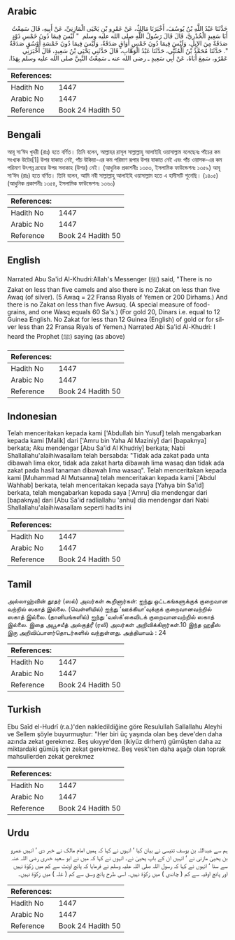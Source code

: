## Arabic


<div dir="rtl" lang="ar" style={{fontSize:'larger',backgroundColor:'#f8f9fa',padding:20}}>
حَدَّثَنَا عَبْدُ اللَّهِ بْنُ يُوسُفَ، أَخْبَرَنَا مَالِكٌ، عَنْ عَمْرِو بْنِ يَحْيَى الْمَازِنِيِّ، عَنْ أَبِيهِ، قَالَ سَمِعْتُ أَبَا سَعِيدٍ الْخُدْرِيَّ، قَالَ قَالَ رَسُولُ اللَّهِ صلى الله عليه وسلم ‏ "‏ لَيْسَ فِيمَا دُونَ خَمْسِ ذَوْدٍ صَدَقَةٌ مِنَ الإِبِلِ، وَلَيْسَ فِيمَا دُونَ خَمْسِ أَوَاقٍ صَدَقَةٌ، وَلَيْسَ فِيمَا دُونَ خَمْسَةِ أَوْسُقٍ صَدَقَةٌ ‏"‏‏.‏ حَدَّثَنَا مُحَمَّدُ بْنُ الْمُثَنَّى، حَدَّثَنَا عَبْدُ الْوَهَّابِ، قَالَ حَدَّثَنِي يَحْيَى بْنُ سَعِيدٍ، قَالَ أَخْبَرَنِي عَمْرٌو، سَمِعَ أَبَاهُ، عَنْ أَبِي سَعِيدٍ ـ رضى الله عنه ـ سَمِعْتُ النَّبِيَّ صلى الله عليه وسلم بِهَذَا‏.‏
</div>
<div style={{backgroundColor:'#f8f9fa',padding:20, marginBottom: 10}}><table> <thead> <tr> <th>References:</th> <th></th> </tr> </thead> <tbody><tr><td>Hadith No</td><td>1447</td></tr><tr><td>Arabic No</td><td>1447</td></tr><tr><td>Reference</td><td>Book 24 Hadith 50</td></tr></tbody></table></div>

## Bengali


<div dir="ltr" lang="bn" style={{fontSize:'larger',backgroundColor:'#f8f9fa',padding:20}}>
আবূ সা‘ঈদ খুদরী (রাঃ) হতে বর্ণিত। তিনি বলেন, আল্লাহর রাসূল সাল্লাল্লাহু আলাইহি ওয়াসাল্লাম বলেছেনঃ পাঁচের কম সংখ্যক উটের[1] উপর যাকাত নেই, পাঁচ উকিয়া-এর কম পরিমাণ রূপার উপর যাকাত নেই এবং পাঁচ ওয়াসক-এর কম পরিমাণ উৎপন্ন দ্রব্যের উপর সদাকাহ (উশর) নেই। (আধুনিক প্রকাশনীঃ ১৩৫৩, ইসলামিক ফাউন্ডেশনঃ ১৩৫৯) আবূ সা‘ঈদ (রাঃ) হতে বর্ণিত। তিনি বলেন, আমি নবী সাল্লাল্লাহু আলাইহি ওয়াসাল্লাম হতে এ হাদীসটি শুনেছি। (১৪০৫) (আধুনিক প্রকাশনীঃ ১৩৫৪, ইসলামিক ফাউন্ডেশনঃ ১৩৬০)
</div>
<div style={{backgroundColor:'#f8f9fa',padding:20, marginBottom: 10}}><table> <thead> <tr> <th>References:</th> <th></th> </tr> </thead> <tbody><tr><td>Hadith No</td><td>1447</td></tr><tr><td>Arabic No</td><td>1447</td></tr><tr><td>Reference</td><td>Book 24 Hadith 50</td></tr></tbody></table></div>

## English


<div dir="ltr" lang="en" style={{fontSize:'larger',backgroundColor:'#f8f9fa',padding:20}}>
Narrated Abu Sa'id Al-Khudri:Allah's Messenger (ﷺ) said, "There is no Zakat on less than five camels and also there is no Zakat on less than five Awaq (of silver). (5 Awaq = 22 Fransa Riyals of Yemen or 200 Dirhams.) And there is no Zakat on less than five Awsuq. (A special measure of food-grains, and one Wasq equals 60 Sa's.) (For gold 20, Dinars i.e. equal to 12 Guinea English. No Zakat for less than 12 Guinea (English) of gold or for silver less than 22 Fransa Riyals of Yemen.) Narrated Abi Sa'id Al-Khudri: I heard the Prophet (ﷺ) saying (as above)
</div>
<div style={{backgroundColor:'#f8f9fa',padding:20, marginBottom: 10}}><table> <thead> <tr> <th>References:</th> <th></th> </tr> </thead> <tbody><tr><td>Hadith No</td><td>1447</td></tr><tr><td>Arabic No</td><td>1447</td></tr><tr><td>Reference</td><td>Book 24 Hadith 50</td></tr></tbody></table></div>

## Indonesian


<div dir="ltr" lang="id" style={{fontSize:'larger',backgroundColor:'#f8f9fa',padding:20}}>
Telah menceritakan kepada kami ['Abdullah bin Yusuf] telah mengabarkan kepada kami [Malik] dari ['Amru bin Yaha Al Maziniy] dari [bapaknya] berkata; Aku mendengar [Abu Sa'id Al Khudriy] berkata; Nabi Shallallahu'alaihiwasallam telah bersabda: "Tidak ada zakat pada unta dibawah lima ekor, tidak ada zakat harta dibawah lima wasaq dan tidak ada zakat pada hasil tanaman dibawah lima wasaq". Telah menceritakan kepada kami [Muhammad Al Mutsanna] telah menceritakan kepada kami ['Abdul Wahhab] berkata, telah menceritakan kepada saya [Yahya bin Sa'id] berkata, telah mengabarkan kepada saya ['Amru] dia mendengar dari [bapaknya] dari [Abu Sa'id radliallahu 'anhu] dia mendengar dari Nabi Shallallahu'alaihiwasallam seperti hadits ini
</div>
<div style={{backgroundColor:'#f8f9fa',padding:20, marginBottom: 10}}><table> <thead> <tr> <th>References:</th> <th></th> </tr> </thead> <tbody><tr><td>Hadith No</td><td>1447</td></tr><tr><td>Arabic No</td><td>1447</td></tr><tr><td>Reference</td><td>Book 24 Hadith 50</td></tr></tbody></table></div>

## Tamil


<div dir="ltr" lang="ta" style={{fontSize:'larger',backgroundColor:'#f8f9fa',padding:20}}>
அல்லாஹ்வின் தூதர் (ஸல்) அவர்கள் கூறினார்கள்: ஐந்து ஒட்டகங்களுக்குக் குறைவான வற்றில் ஸகாத் இல்லை. (வெள்ளியில்) ஐந்து ‘ஊக்கியா’வுக்குக் குறைவானவற்றில் ஸகாத் இல்லை. (தானியங்களில்) ஐந்து ‘வஸ்க்’கைவிடக் குறைவானவற்றில் ஸகாத் இல்லை. இதை அபூசயீத் அல்குத்ரீ (ரலி) அவர்கள் அறிவிக்கிறார்கள்.10 இந்த ஹதீஸ் இரு அறிவிப்பாளர்தொடர்களில் வந்துள்ளது. அத்தியாயம் : 24
</div>
<div style={{backgroundColor:'#f8f9fa',padding:20, marginBottom: 10}}><table> <thead> <tr> <th>References:</th> <th></th> </tr> </thead> <tbody><tr><td>Hadith No</td><td>1447</td></tr><tr><td>Arabic No</td><td>1447</td></tr><tr><td>Reference</td><td>Book 24 Hadith 50</td></tr></tbody></table></div>

## Turkish


<div dir="ltr" lang="tr" style={{fontSize:'larger',backgroundColor:'#f8f9fa',padding:20}}>
Ebu Saîd el-Hudrî (r.a.)'den nakledildiğine göre Resulullah Sallallahu Aleyhi ve Sellem şöyle buyurmuştur: "Her biri üç yaşında olan beş deve'den daha azında zekat gerekmez. Beş ukıyye'den (ikiyüz dirhem) gümüşten daha az miktardaki gümüş için zekat gerekmez. Beş vesk'ten daha aşağı olan toprak mahsullerden zekat gerekmez
</div>
<div style={{backgroundColor:'#f8f9fa',padding:20, marginBottom: 10}}><table> <thead> <tr> <th>References:</th> <th></th> </tr> </thead> <tbody><tr><td>Hadith No</td><td>1447</td></tr><tr><td>Arabic No</td><td>1447</td></tr><tr><td>Reference</td><td>Book 24 Hadith 50</td></tr></tbody></table></div>

## Urdu


<div dir="rtl" lang="ur" style={{fontSize:'larger',backgroundColor:'#f8f9fa',padding:20}}>
ہم سے عبداللہ بن یوسف تنیسی نے بیان کیا ‘ انہوں نے کہا کہ ہمیں امام مالک نے خبر دی ‘ انہیں عمرو بن یحییٰ مازنی نے ‘ انہیں ان کے باپ یحییٰ نے۔ انہوں نے کہا کہ میں نے ابو سعید خدری رضی اللہ عنہ سے سنا ‘ انہوں نے کہا کہ رسول اللہ صلی اللہ علیہ وسلم نے فرمایا کہ پانچ اونٹ سے کم میں زکوٰۃ نہیں اور پانچ اوقیہ سے کم ( چاندی ) میں زکوٰۃ نہیں۔ اسی طرح پانچ وسق سے کم ( غلہ ) میں زکوٰۃ نہیں۔
</div>
<div style={{backgroundColor:'#f8f9fa',padding:20, marginBottom: 10}}><table> <thead> <tr> <th>References:</th> <th></th> </tr> </thead> <tbody><tr><td>Hadith No</td><td>1447</td></tr><tr><td>Arabic No</td><td>1447</td></tr><tr><td>Reference</td><td>Book 24 Hadith 50</td></tr></tbody></table></div>
